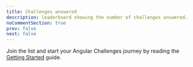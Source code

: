 ```yaml
---
title: Challenges answered
description: leaderboard showing the number of challenges answered.
noCommentSection: true
prev: false
next: false
---
```



Join the list and start your Angular Challenges journey by reading the [Getting Started](/guides/getting-started) guide.

<LeaderboardAnswer client:load />
